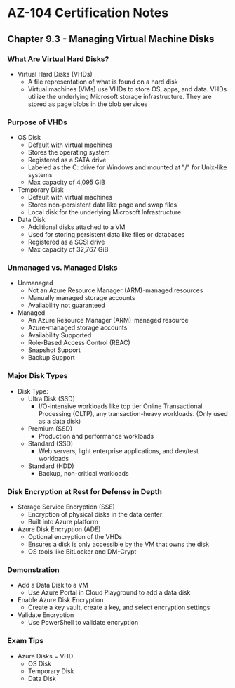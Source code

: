 # AZ-104 Certification Notes
## Chapter 9.3 - Managing Virtual Machine Disks

### What Are Virtual Hard Disks?
* Virtual Hard Disks (VHDs)
	* A file representation of what is found on a hard disk
	* Virtual machines (VMs) use VHDs to store OS, apps, and data. VHDs utilize the underlying Microsoft storage infrastructure. They are stored as page blobs in the blob services

### Purpose of VHDs
* OS Disk
	* Default with virtual machines
	* Stores the operating system
	* Registered as a SATA drive
	* Labeled as the C: drive for Windows and mounted at "/" for Unix-like systems
	* Max capacity of 4,095 GiB
* Temporary Disk
	* Default with virtual machines
	* Stores non-persistent data like page and swap files
	* Local disk for the underlying Microsoft Infrastructure
* Data Disk
	* Additional disks attached to a VM
	* Used for storing persistent data like files or databases
	* Registered as a SCSI drive
	* Max capacity of 32,767 GiB

### Unmanaged vs. Managed Disks
* Unmanaged
	* Not an Azure Resource Manager (ARM)-managed resources
	* Manually managed storage accounts
	* Availability not guaranteed
* Managed
	* An Azure Resource Manager (ARM)-managed resource
	* Azure-managed storage accounts
	* Availability Supported
	* Role-Based Access Control (RBAC)
	* Snapshot Support
	* Backup Support

### Major Disk Types
* Disk Type:
	* Ultra Disk (SSD)
		* I/O-intensive workloads like top tier Online Transactional Processing (OLTP), any transaction-heavy workloads. (Only used as a data disk)
	* Premium (SSD)
		* Production and performance workloads
	* Standard (SSD)
		* Web servers, light enterprise applications, and dev/test workloads
	* Standard (HDD)
		* Backup, non-critical workloads

### Disk Encryption at Rest for Defense in Depth
* Storage Service Encryption (SSE)
	* Encryption of physical disks in the data center
	* Built into Azure platform
* Azure Disk Encryption (ADE)
	* Optional encryption of the VHDs
	* Ensures a disk is only accessible by the VM that owns the disk
	* OS tools like BitLocker and DM-Crypt

### Demonstration
* Add a Data Disk to a VM
	* Use Azure Portal in Cloud Playground to add a data disk
* Enable Azure Disk Encryption
	* Create a key vault, create a key, and select encryption settings
* Validate Encryption
	* Use PowerShell to validate encryption

### Exam Tips
* Azure Disks = VHD
	* OS Disk
	* Temporary Disk
	* Data Disk